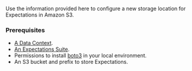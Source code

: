 

Use the information provided here to configure a new storage location for Expectations in Amazon S3.

### Prerequisites

<Prerequisites>

- [A Data Context](/docs/guides/setup/configuring_data_contexts/instantiating_data_contexts/instantiate_data_context).
- [An Expectations Suite](/docs/guides/expectations/how_to_create_and_edit_expectations_with_instant_feedback_from_a_sample_batch_of_data).
- Permissions to install [boto3](https://github.com/boto/boto3) in your local environment.
- An S3 bucket and prefix to store Expectations.

</Prerequisites>
